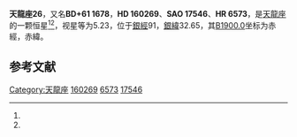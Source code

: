 {{Starbox begin
| name = 天龍座26
}}
{{Starbox observe
| epoch = [[J2000.0|J2000.0]]
| constell = [[天龍座|天龍座]]<ref name=SIMBAD>{{cite web
 | url=http://simbad.u-strasbg.fr/simbad/sim-id?Ident=HR+6573
 | title =Pulsating variable Star
 | publisher=Centre de Données astronomiques de Strasbourg
 | work=SIMBAD
 | accessdate=2012-07-13}}</ref><ref name=DATA>{{cite web
 | url=http://vizier.u-strasbg.fr/viz-bin/VizieR-5?-out.add=.&-source=5050&-corr=PK=HR&-out.max=9999&HR=6573
 | title=VizieR Detailed Page
 | accessdate=2012-07-13
 | archive-date=2016-03-05
 | archive-url=https://web.archive.org/web/20160305075429/http://vizier.u-strasbg.fr/viz-bin/VizieR-5?-out.add=.&-source=5050&-corr=PK=HR&-out.max=9999&HR=6573
 | dead-url=no
 }}</ref>
| 星官 = 
| ra = {{RA|17|34|59.5}}<ref name=SIMBAD /><ref name=DATA />
| dec = {{DEC|+61|52|30}}<ref name=SIMBAD /><ref name=DATA />
| appmag_v = 5.23<ref name=SIMBAD /><ref name=DATA />
}}
{{Starbox character
| class = G0Va<ref name=SIMBAD /><ref name=DATA />
| b-v = 0.61<ref name=SIMBAD /><ref name=DATA />
| u-b = 0.1<ref name=SIMBAD /><ref name=DATA />
| r-i = <ref name=SIMBAD /><ref name=DATA />
| variable = 
}}
{{Starbox astrometry
| radial_v = 0.1
| prop_mo_ra = -13
| parallax = 0.069
| p_error = 
}}
{{Starbox catalog
| names =BD+61 1678，[[SAO星表|SAO]] 17546，[[HD星表|HD]] 160269，[[HR星表|HR]] 6573}}
{{Starbox reference |Simbad=HR+6573}}
{{Starbox end}}

'''天龍座26'''，又名'''BD+61 1678'''，'''HD 160269'''、'''SAO 17546'''、'''HR 6573'''，是[[天龍座|天龍座]]的一颗恒星<ref name=SIMBAD /><ref name=DATA />，视星等为5.23，位于[[銀道座標系|銀經]]91，[[銀道座標系|銀緯]]32.65，其[[B1900.0|B1900.0]]坐标为赤經{{RA|17|33|57.4}}，赤緯{{DEC|+61|32.65|4}}。

== 参考文献 ==
{{reflist}}

{{star-stub}}

{{天龍座恒星}}
[[Category:天龍座|Category:天龍座]]
[[Category:HD和HDE天體|160269]]
[[Category:HR天體|6573]]
[[Category:SAO天體|17546]]